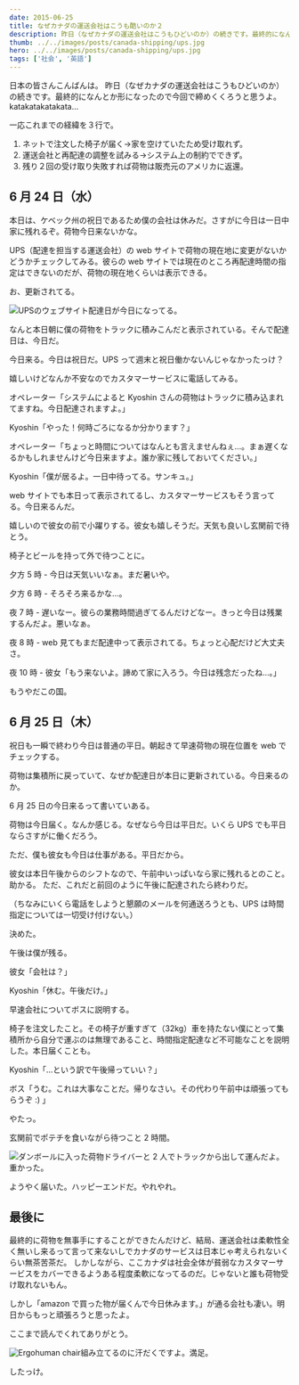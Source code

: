 ```yaml
---
date: 2015-06-25
title: なぜカナダの運送会社はこうも酷いのか２
description: 昨日（なぜカナダの運送会社はこうもひどいのか）の続きです。最終的になんとか形になったので今回で締めくくろうと思うよ。
thumb: ../../images/posts/canada-shipping/ups.jpg
hero: ../../images/posts/canada-shipping/ups.jpg
tags: ['社会', '英語']
---
```


日本の皆さんこんばんは。
昨日（なぜカナダの運送会社はこうもひどいのか）の続きです。最終的になんとか形になったので今回で締めくくろうと思うよ。
katakatakatakata...

一応これまでの経緯を３行で。

1. ネットで注文した椅子が届く->家を空けていたため受け取れず。
2. 運送会社と再配達の調整を試みる->システム上の制約でできず。
3. 残り２回の受け取り失敗すれば荷物は販売元のアメリカに返還。

## 6 月 24 日（水）

本日は、ケベック州の祝日であるため僕の会社は休みだ。さすがに今日は一日中家に残れるぞ。荷物今日来ないかな。

UPS（配達を担当する運送会社）の web サイトで荷物の現在地に変更がないかどうかチェックしてみる。彼らの web サイトでは現在のところ再配達時間の指定はできないのだが、荷物の現在地くらいは表示できる。

お、更新されてる。

![UPSのウェブサイト](../../images/posts/canada-shipping-2/ups-web-page.jpg)配達日が今日になってる。

なんと本日朝に僕の荷物をトラックに積みこんだと表示されている。そんで配達日は、今日だ。

今日来る。今日は祝日だ。UPS って週末と祝日働かないんじゃなかったっけ？

嬉しいけどなんか不安なのでカスタマーサービスに電話してみる。

オペレーター「システムによると Kyoshin さんの荷物はトラックに積み込まれてますね。今日配達されますよ。」

Kyoshin「やった！何時ごろになるか分かります？」

オペレーター「ちょっと時間についてはなんとも言えませんねぇ…。まぁ遅くなるかもしれませんけど今日来ますよ。誰か家に残しておいてください。」

Kyoshin「僕が居るよ。一日中待ってる。サンキュ。」

web サイトでも本日って表示されてるし、カスタマーサービスもそう言ってる。今日来るんだ。

嬉しいので彼女の前で小躍りする。彼女も嬉しそうだ。天気も良いし玄関前で待とう。

椅子とビールを持って外で待つことに。

夕方 5 時 - 今日は天気いいなぁ。まだ暑いや。

夕方 6 時 - そろそろ来るかな…。

夜 7 時 - 遅いなー。彼らの業務時間過ぎてるんだけどなー。きっと今日は残業するんだよ。悪いなぁ。

夜 8 時 - web 見てもまだ配達中って表示されてる。ちょっと心配だけど大丈夫さ。

夜 10 時 - 彼女「もう来ないよ。諦めて家に入ろう。今日は残念だったね…。」

もうやだこの国。

## 6 月 25 日（木）

祝日も一瞬で終わり今日は普通の平日。朝起きて早速荷物の現在位置を web でチェックする。

荷物は集積所に戻っていて、なぜか配達日が本日に更新されている。今日来るのか。

6 月 25 日の今日来るって書いていある。

荷物は今日届く。なんか感じる。なぜなら今日は平日だ。いくら UPS でも平日ならさすがに働くだろう。

ただ、僕も彼女も今日は仕事がある。平日だから。

彼女は本日午後からのシフトなので、午前中いっぱいなら家に残れるとのこと。助かる。
ただ、これだと前回のように午後に配達されたら終わりだ。

（ちなみにいくら電話をしようと懇願のメールを何通送ろうとも、UPS は時間指定については一切受け付けない。）

決めた。

午後は僕が残る。

彼女「会社は？」

Kyoshin「休む。午後だけ。」

早速会社についてボスに説明する。

椅子を注文したこと。その椅子が重すぎて（32kg）車を持たない僕にとって集積所から自分で運ぶのは無理であること、時間指定配達など不可能なことを説明した。本日届くことも。

Kyoshin「…という訳で午後帰っていい？」

ボス「うむ。これは大事なことだ。帰りなさい。その代わり午前中は頑張ってもらうぞ :) 」

やたっ。

玄関前でポテチを食いながら待つこと 2 時間。

![ダンボールに入った荷物](../../images/posts/canada-shipping-2/delivery.jpg)ドライバーと 2 人でトラックから出して運んだよ。重かった。

ようやく届いた。ハッピーエンドだ。やれやれ。

## 最後に

最終的に荷物を無事手にすることができたんだけど、結局、運送会社は柔軟性全く無いし来るって言って来ないしでカナダのサービスは日本じゃ考えられないくらい無茶苦茶だ。
しかしながら、ここカナダは社会全体が貧弱なカスタマーサービスをカバーできるようある程度柔軟になってるのだ。じゃないと誰も荷物受け取れないもん。

しかし「amazon で買った物が届くんで今日休みます。」が通る会社も凄い。明日からもっと頑張ろうと思ったよ。

ここまで読んでくれてありがとう。

![Ergohuman chair](../../images/posts/canada-shipping-2/chair.jpg)組み立てるのに汗だくですよ。満足。

したっけ。
